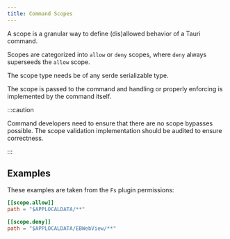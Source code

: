 ```yaml
---
title: Command Scopes
---
```


A scope is a granular way to define (dis)allowed behavior of a Tauri command.

Scopes are categorized into `allow` or `deny` scopes, where `deny` always
superseeds the `allow` scope.

The scope type needs be of any serde serializable type.

The scope is passed to the command and handling or properly enforcing is implemented
by the command itself.

:::caution

Command developers need to ensure that there are no scope bypasses possible.
The scope validation implementation should be audited to ensure correctness.

:::

## Examples

These examples are taken from the `Fs` plugin permissions:

```toml
[[scope.allow]]
path = "$APPLOCALDATA/**"
```

```toml
[[scope.deny]]
path = "$APPLOCALDATA/EBWebView/**"
```


